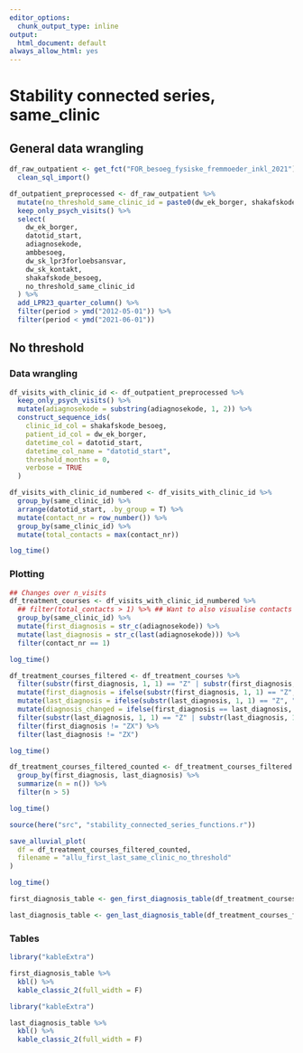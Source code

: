 ```yaml
---
editor_options:
  chunk_output_type: inline
output:
  html_document: default
always_allow_html: yes
---
```

# Stability connected series, same_clinic
## General data wrangling
```r
df_raw_outpatient <- get_fct("FOR_besoeg_fysiske_fremmoeder_inkl_2021") %>%
  clean_sql_import()

df_outpatient_preprocessed <- df_raw_outpatient %>%
  mutate(no_threshold_same_clinic_id = paste0(dw_ek_borger, shakafskode_besoeg)) %>%
  keep_only_psych_visits() %>%
  select(
    dw_ek_borger,
    datotid_start,
    adiagnosekode,
    ambbesoeg,
    dw_sk_lpr3forloebsansvar,
    dw_sk_kontakt,
    shakafskode_besoeg,
    no_threshold_same_clinic_id
  ) %>%
  add_LPR23_quarter_column() %>%
  filter(period > ymd("2012-05-01")) %>% 
  filter(period < ymd("2021-06-01"))
```

## No threshold
### Data wrangling
```r
df_visits_with_clinic_id <- df_outpatient_preprocessed %>%
  keep_only_psych_visits() %>%
  mutate(adiagnosekode = substring(adiagnosekode, 1, 2)) %>%
  construct_sequence_ids(
    clinic_id_col = shakafskode_besoeg,
    patient_id_col = dw_ek_borger,
    datetime_col = datotid_start,
    datetime_col_name = "datotid_start",
    threshold_months = 0,
    verbose = TRUE
  )
```

```r
df_visits_with_clinic_id_numbered <- df_visits_with_clinic_id %>%
  group_by(same_clinic_id) %>%
  arrange(datotid_start, .by_group = T) %>%
  mutate(contact_nr = row_number()) %>%
  group_by(same_clinic_id) %>%
  mutate(total_contacts = max(contact_nr))

log_time()
```

### Plotting
```r
## Changes over n_visits
df_treatment_courses <- df_visits_with_clinic_id_numbered %>%
  ## filter(total_contacts > 1) %>% ## Want to also visualise contacts that aren't part of a connected series
  group_by(same_clinic_id) %>%
  mutate(first_diagnosis = str_c(adiagnosekode)) %>%
  mutate(last_diagnosis = str_c(last(adiagnosekode))) %>%
  filter(contact_nr == 1)

log_time()
```


```r
df_treatment_courses_filtered <- df_treatment_courses %>%
  filter(substr(first_diagnosis, 1, 1) == "Z" | substr(first_diagnosis, 1, 1) == "F") %>%
  mutate(first_diagnosis = ifelse(substr(first_diagnosis, 1, 1) == "Z", "ZX", first_diagnosis)) %>%
  mutate(last_diagnosis = ifelse(substr(last_diagnosis, 1, 1) == "Z", "ZX", last_diagnosis)) %>%
  mutate(diagnosis_changed = ifelse(first_diagnosis == last_diagnosis, 0, 1)) %>%
  filter(substr(last_diagnosis, 1, 1) == "Z" | substr(last_diagnosis, 1, 1) == "F") %>%
  filter(first_diagnosis != "ZX") %>%
  filter(last_diagnosis != "ZX")

log_time()
```

```r
df_treatment_courses_filtered_counted <- df_treatment_courses_filtered %>%
  group_by(first_diagnosis, last_diagnosis) %>%
  summarize(n = n()) %>%
  filter(n > 5)

log_time()
```

```r
source(here("src", "stability_connected_series_functions.r"))

save_alluvial_plot(
  df = df_treatment_courses_filtered_counted,
  filename = "allu_first_last_same_clinic_no_threshold"
)

log_time()
```

```r
first_diagnosis_table <- gen_first_diagnosis_table(df_treatment_courses_filtered)

last_diagnosis_table <- gen_last_diagnosis_table(df_treatment_courses_filtered)
```

### Tables
```r
library("kableExtra")

first_diagnosis_table %>%
  kbl() %>%
  kable_classic_2(full_width = F)
```
```r
library("kableExtra")

last_diagnosis_table %>%
  kbl() %>%
  kable_classic_2(full_width = F)
```
